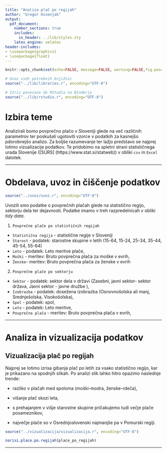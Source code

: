 ```yaml
---
title: "Analiza plač po regijah"
author: "Gregor Ovsenjak"
output:
  pdf_document:
    number_sections: true
    includes:
      in_header: ../lib/styles.sty
    latex_engine: xelatex
header-includes: 
- \usepackage{graphicx}
- \usepackage{float}
---
```


```r
knitr::opts_chunk$set(echo=FALSE, message=FALSE, warning=FALSE,fig.pos='H')

# Uvoz vseh potrebnih knjižnic
source("../lib/libraries.r", encoding="UTF-8")
```

```r
# Izris povezave do RStudia na Binderju
source("../lib/rstudio.r", encoding="UTF-8")
```

# Izbira teme

Analizirali bomo povprečno plačo v Sloveniji glede na več različnih parametrov
ter poskušali ugotoviti vzorce v podatkih za kasnejšo pdorobnejšo analizo. Za 
boljše razumevanje ter lažjo predstavo se najprej lotimo vizualizacije podatkov.
Te pridobimo na spletni strani statističnega urada Slovenije ([SURS]
(https://www.stat.si/statweb)) v obliki `csv` in `Excel` datotek.

***

# Obdelava, uvoz in čiščenje podatkov

```r
source("../uvoz/uvoz.r", encoding="UTF-8")
```

Uvozili smo podatke o povprečnih plačah glede na statistično regijo,
sektorju dela ter dejavnosti.  Podatke imamo v treh razpredelnicah v obliki
*tidy data*.


    
1. `Povprečne plače po statističnih regijah`

  * `Statistična regija` - statistične regije v Sloveniji
  * `Starost` - podatek: starostne skupine v letih (15-64, 15-24, 25-34, 35-44, 45-54, 55-64) 
  * `Leto` - podatek: Leto meritve plače,
  * `Moški` - meritev: Bruto povprečna plača za moške v evrih,
  * `Ženske`- meritev: Bruto povprečna plača za ženske v evrih



2. `Povprečne plače po sektorju`
  * `Sektor` - podatek: sektor dela v državi (Zasebni, javni sektor- sektor država, Javni sektor - javne družbe ),
  * `Izobrazba` - podatek: dosežena izobrazba (Osnovnošolska ali manj, Srednješolska, Visokošolska),
  * `Spol` - podatek: spol,
  * `Leto` - podatek: Leto meritve,
  * `Povprečna plača` - meritev: Bruto povprečna plača v evrih,


***
# Analiza in vizualizacija podatkov


## Vizualizacija plač po regijah
Najprej se lotimo izrisa gibanja plač po letih za vsako statistično regijo, kar je prikazano na spodnjih slikah.
Po analizi slik lahko hitro opazimo naslednje trende:

  * razliko v plačah med spoloma (moški-modra, ženske-rdeča),
  
  * višanje plač skozi leta,
  
  * s prehajanjem v višje starostne skupine pričakujemo tudi večje plače posameznikov,
  
  * največje plače so v Osrednjoslovenski najmanjše pa v Pomurski regiji.

```r

source("../vizualizacija/vizualizacija.r", encoding="UTF-8")

narisi.place.po.regijah(place_po_regijah)


```

***





